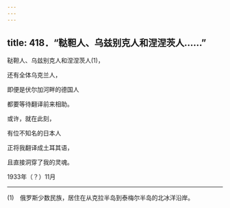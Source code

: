 ```yaml
---
---
---
```

title: 418．“鞑靼人、乌兹别克人和涅涅茨人……”
---




鞑靼人、乌兹别克人和涅涅茨人(1)，

还有全体乌克兰人，

即便是伏尔加河畔的德国人

都要等待翻译前来相助。

或许，就在此刻，

有位不知名的日本人

正将我翻译成土耳其语，

且直接洞穿了我的灵魂。

1933年（？）11月



* * *



(1)　俄罗斯少数民族，居住在从克拉半岛到泰梅尔半岛的北冰洋沿岸。